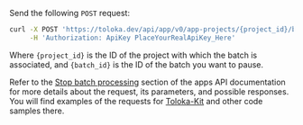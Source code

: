 Send the following `POST` request:

```bash
curl -X POST 'https://toloka.dev/api/app/v0/app-projects/{project_id}/batches/{batch_id}/stop' \
     -H 'Authorization: ApiKey PlaceYourRealApiKey_Here'
```

Where `{project_id}` is the ID of the project with which the batch is associated, and `{batch_id}` is the ID of the batch you want to pause.

<Note mode="tip" title="Visit apps API reference">

Refer to the [Stop batch processing](https://toloka.ai/docs/api/apps-reference/#post-/app-projects/-app_project_id-/batches/-batch_id-/stop) section of the apps API documentation for more details about the request, its parameters, and possible responses. You will find examples of the requests for [Toloka-Kit](/docs/toloka-kit/) and other code samples there.

</Note>